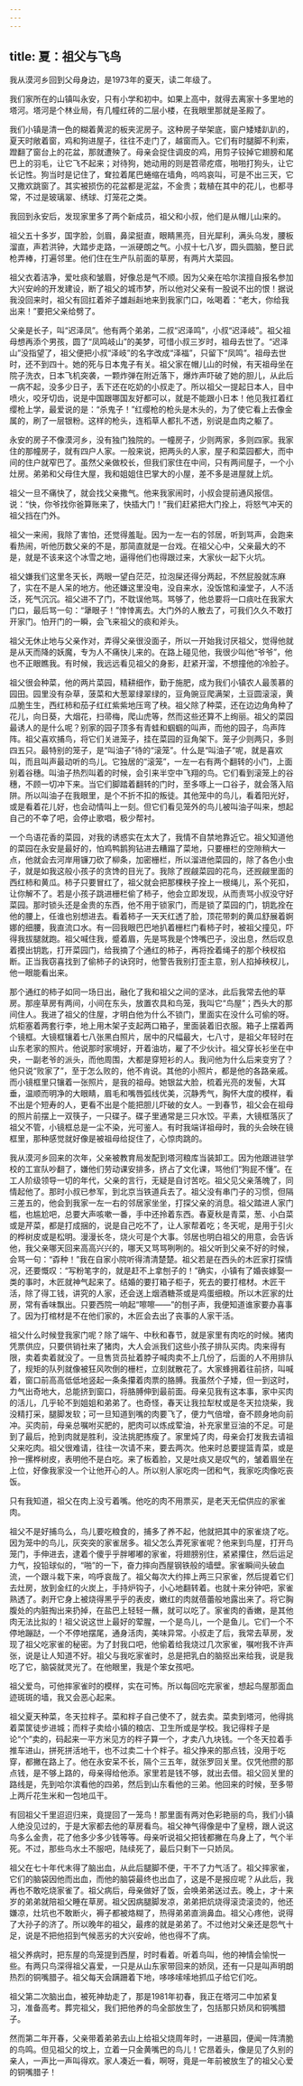 ```yaml
---
---
---
```

title: 夏：祖父与飞鸟
---




我从漠河乡回到父母身边，是1973年的夏天，读二年级了。

我们家所在的山镇叫永安，只有小学和初中。如果上高中，就得去离家十多里地的塔河。塔河是个林业局，有几幢红砖的二层小楼，在我眼里那就是圣殿了。

我们小镇是清一色的糊着黄泥的板夹泥房子。这种房子举架底，窗户矮矮趴趴的，夏天时敞着窗，鸡和狗进屋子，往往不走门了，越窗而入。它们有时腿脚不利索，蹬翻了窗台上的花盆，那就遭殃了。母亲会捉住调皮的鸡，用剪子铰掉它翅膀和尾巴上的羽毛，让它飞不起来；对待狗，她动用的则是笤帚疙瘩，啪啪打狗头，让它长记性。狗当时是记住了，耷拉着尾巴蜷缩在墙角，呜呜哀叫，可是不出三天，它又撒欢跳窗了。其实被损伤的花盆都是泥盆，不金贵；栽植在其中的花儿，也都寻常，不过是玻璃翠、绣球、灯笼花之类。

我回到永安后，发现家里多了两个新成员，祖父和小叔，他们是从帽儿山来的。

祖父五十多岁，国字脸，剑眉，鼻梁挺直，眼睛黑亮，目光犀利，满头乌发，腰板溜直，声若洪钟，大踏步走路，一派硬朗之气。小叔十七八岁，圆头圆脑，整日武枪弄棒，打遍邻里。他们住在生产队前面的草房，有两片大菜园。

祖父衣着洁净，爱吐痰和皱眉，好像总是气不顺。因为父亲在哈尔滨擅自报名参加大兴安岭的开发建设，断了祖父的城市梦，所以他对父亲有一股说不出的恨！据说我没回来时，祖父有回扛着斧子雄赳赳地来到我家门口，吆喝着：“老大，你给我出来！”要把父亲给劈了。

父亲是长子，叫“迟泽凤”。他有两个弟弟，二叔“迟泽鸣”，小叔“迟泽岐”。祖父祖母想再添个男孩，圆了“凤鸣岐山”的美梦，可惜小叔三岁时，祖母去世了。“迟泽山”没指望了，祖父便把小叔“泽岐”的名字改成“泽福”，只留下“凤鸣”。祖母去世时，还不到四十。她的死与日本鬼子有关。祖父家在帽儿山的时候，有天祖母坐在院子洗衣，日本飞机突袭，一颗炸弹在附近落下，爆炸声吓破了她的胆儿，从此后一病不起，没多少日子，丢下还在吃奶的小叔走了。所以祖父一提起日本人，目中喷火，咬牙切齿，说是中国跟哪国友好都可以，就是不能跟小日本！他见我扛着红缨枪上学，最爱说的是：“杀鬼子！”红缨枪的枪头是木头的，为了使它看上去像金属的，刷了一层银粉。这样的枪头，连稻草人都扎不透，别说是血肉之躯了。

永安的房子不像漠河乡，没有独门独院的。一幢房子，少则两家，多则四家。我家住的那幢房子，就有四户人家。一般来说，把两头的人家，屋子和菜园都大，而中间的住户就窄巴了。虽然父亲做校长，但我们家住在中间，只有两间屋子，一个小灶房。弟弟和父母住大屋，我和姐姐住巴掌大的小屋，差不多是进屋就上炕。

祖父一旦不痛快了，就会找父亲撒气。他来我家闹时，小叔会提前通风报信。说：“快，你爷找你爸算账来了，快插大门！”我们赶紧把大门拴上，将怒气冲天的祖父挡在门外。

祖父一来闹，我除了害怕，还觉得羞耻。因为一左一右的邻居，听到骂声，会跑来看热闹，听他历数父亲的不是，那简直就是一台戏。在祖父心中，父亲最大的不是，就是不该来这个冰雪之地，逼得他们也得跟过来，大家伙一起下火坑。

祖父嫌我们这里冬天长，两眼一望白茫茫，拉泡屎还得分两起，不然屁股就冻麻了，实在不是人呆的地方。他还嫌这里没电，没自来水，没饭馆和澡堂子，人不活泛，死气沉沉。祖父进不了门，不耽误他骂。骂够了，他总要将一口痰吐在我家大门口，最后骂一句：“犟眼子！”悻悻离去。大门外的人散去了，可我们久久不敢打开家门。怕开门的一瞬，会飞来祖父的痰和斧头。

祖父无休止地与父亲作对，弄得父亲很没面子，所以一开始我讨厌祖父，觉得他就是从天而降的妖魔，专为人不痛快儿来的。在路上碰见他，我很少叫他“爷爷”，他也不正眼瞧我。有时候，我远远看见祖父的身影，赶紧开溜，不想撞他的冷脸子。

祖父很会种菜，他的两片菜园，精耕细作，勤于施肥，成为我们小镇农人最羡慕的园田。园里没有杂草，菠菜和大葱翠绿翠绿的，豆角豌豆爬满架，土豆圆滚滚，黄瓜脆生生，西红柿和茄子红红紫紫地压弯了秧。祖父除了种菜，还在边边角角种了花儿，向日葵，大烟花，扫帚梅，爬山虎等，然而这些还算不上绚丽。祖父的菜园最诱人的是什么呢？别家的园子顶多有青蛙和蝈蝈的叫声，而他的园子，鸟声阵阵。祖父喜欢捕鸟，将它们关进笼子，挂在菜园的豆角架下。笼子少则两只，多则四五只。最特别的笼子，是“叫油子”待的“滚笼”。什么是“叫油子”呢，就是喜欢叫，而且叫声最动听的鸟儿。它独居的“滚笼”，一左一右有两个翻转的小门，上面别着谷穗。叫油子热烈叫着的时候，会引来半空中飞翔的鸟。它们看到滚笼上的谷穗，不顾一切冲下来。当它们脚踏着翻转的门时，至多啄上一口谷子，就会落入陷阱。所以叫油子在我眼里，是个不折不扣的叛徒。其他笼中的鸟儿，看着阳光好，或是看着花儿好，也会动情叫上一刻。但它们看见笼外的鸟儿被叫油子叫来，想起自己的不幸了吧，会停止歌唱，极少帮衬。

一个鸟语花香的菜园，对我的诱惑实在太大了，我情不自禁地靠近它。祖父知道他的菜园在永安是最好的，怕鸡鸭鹅狗钻进去糟蹋了菜地，只要栅栏的空隙稍大一点，他就会去河岸用镰刀砍了柳条，加密栅栏，所以溜进他菜园的，除了各色小虫子，就是如我这般小孩子的贪馋的目光了。我除了觊觎菜园的花鸟，还觊觎里面的西红柿和黄瓜。柿子只要冒红了，祖父就会把那棵秧子拴上一根绳儿，系个死扣，让你解不了。若是小孩子跳进栅栏偷了柿子，他会立即发现，从而责骂小叔没守好菜园。那时锁头还是金贵的东西，他不用于锁家门，而是锁了菜园的门，钥匙拴在他的腰上，任谁也别想进去。看着柿子一天天红透了脸，顶花带刺的黄瓜舒展着婀娜的细腰，我直流口水。有一回我眼巴巴地扒着栅栏门看柿子时，被祖父撞见，吓得我拔腿就跑。祖父喊住我，蹙着眉，先是骂我是个馋嘴巴子，没出息，然后叹息着摸出钥匙，打开菜园门，给我摘了个通红的柿子，再将拴着绳子的那个秧杈掐断。正当我窃喜找到了偷柿子的诀窍时，他警告我别打歪主意，别人掐掉秧杈儿，他一眼能看出来。

那个通红的柿子如同一场日出，融化了我和祖父之间的坚冰，此后我常去他的草房。那座草房有两间，小间在东头，放置农具和鸟笼，我叫它“鸟屋”；西头大的那间住人。我进了祖父的住屋，才明白他为什么不锁门，里面实在没什么可偷的呀。炕柜塞着两套行李，地上用木架子支起两口箱子，里面装着旧衣服。箱子上摆着两个镜框。大镜框镶着七八张黑白照片，居中的尺幅最大，七八寸，是祖父年轻时在山东老家的照片。他说那时家境好，开着油坊，雇了不少伙计。祖父穿长衫坐在中央，一副老爷的派头，而他周围，大都是穿短衫的人。我问他为什么后来变穷了？他只说“败家了”，至于怎么败的，他不肯说。其他的小照片，都是他的各路亲戚。而小镜框里只镶着一张照片，是我的祖母。她银盆大脸，梳着光亮的发髻，大耳垂，温顺而明净的大眼睛，眉毛和嘴唇弧线优美，沉静秀气，胸怀大度的模样，看不出是个短寿的人，更看不出是个能把胆儿吓破的女人。一到春节，祖父会在祖母的照片前摆上一双筷子，一只碟子。碟子里通常是三只水饺。平素，大镜框落灰了祖父不管，小镜框总是一尘不染，光可鉴人。有时我端详祖母时，我的头会映在镜框里，那种感觉就好像是被祖母给捉住了，心惊肉跳的。

我从漠河乡回来的次年，父亲被教育局发配到塔河粮库当装卸工。因为他跟进驻学校的工宣队吵翻了，嫌他们劳动课安排多，挤占了文化课，骂他们“狗屁不懂”。在工人阶级领导一切的年代，父亲的言行，无疑是自讨苦吃。祖父见父亲落魄了，同情起他了。那时小叔已参军，到北京当铁道兵去了。祖父没有串门子的习惯，但隔三差五的，他会到我家一左一右的邻居家坐坐，打探父亲的消息。祖父踏进人家门槛，也尴尬吧，总要大声咳嗽一番，手中还拎着东西。春夏秋是青菜，葱、小白菜或是芹菜，都是打成捆的，说是自己吃不了，让人家帮着吃；冬天呢，是用于引火的桦树皮或是松明。漫漫长冬，烧火可是个大事。邻居也明白祖父的用意，会告诉他，我父亲哪天回来高高兴兴的，哪天又骂骂咧咧的。祖父听到父亲不好的时候，会骂一句：“孬种！”我在自家小院听得清清楚楚。祖父若是在西头的木匠家打探情况，还要慨叹：“写粉笔字的，就是赶不上拿刨子的！”确实，小镇有了婚丧嫁娶一类的事时，木匠就神气起来了。结婚的要打箱子柜子，死去的要打棺材。木匠干活，除了得工钱，讲究的人家，还会送上烟酒糖茶或是鸡蛋细粮。所以木匠家的灶房，常有香味飘出。只要西院一响起“嚓嚓——”的刨子声，我便知道谁家要办喜事了。因为打棺材是不在他们家的，木匠会去出了丧事的人家干活。

祖父什么时候登我家门呢？除了端午、中秋和春节，就是家里有肉吃的时候。猪肉凭票供应，只要供销社来了猪肉，大人会派我们这些小孩子排队买肉。肉来得有限，卖着卖着就没了。一旦售货员扯着脖子喊肉卖不上几份了，后面的人不用排队了，规矩的队列就像被狂风吹倒的栅栏，立刻就散花了。大家蜂拥着往前挤，叫喊着，窗口前高高低低地竖起一条条攥着肉票的胳膊。我虽然个子矮，但一到这时，力气出奇地大，总能挤到窗口，将胳膊伸到最前面。母亲见我有这本事，家中买肉的活儿，几乎轮不到姐姐和弟弟了。也奇怪，春天让我拉犁杖或是冬天拉烧柴，我没精打采，腿脚发软；可一旦知道到嘴的肉要飞了，便力气倍增，奋不顾身地向前冲。买肉前，母亲总嘱咐买肥的，肥肉可以炼成荤油，补充家里豆油的不足。可是到了最后，抢到肉就是胜利，没法挑肥拣瘦了。家里炖了肉，母亲会打发我去请祖父来吃肉。祖父很难请，往往一次请不来，要去两次。他来时总要提篮青菜，或是拎一摞桦树皮，表明他不是白吃。来了板着脸，又是吐痰又是叹气的，皱着眉坐在上位，好像我家没一个让他开心的人。所以别人家吃肉一团和气，我家吃肉像吃丧饭。

只有我知道，祖父在肉上没亏着嘴。他吃的肉不用票买，是老天无偿供应的家雀肉。

祖父不是好捕鸟么，鸟儿要吃粮食的，捕多了养不起，他就把其中的家雀烧了吃。因为笼中的鸟儿，灰突突的家雀居多。祖父怎么弄死家雀呢？他来到鸟屋，打开鸟笼门，手伸进去，逮着个傻乎乎胖嘟嘟的家雀，将翅膀别住，紧紧攥住，然后运足力气，投铅球似的，“啪”的一下，奋力摔向西屋钢铁般的墙壁。家雀瞬间头破血流，一个跟斗栽下来，呜呼哀哉了。祖父每次大约摔上两三只家雀，然后提着它们去灶房，放到金红的火炭上，手持炉钩子，小心地翻转着。也就十来分钟吧，家雀熟透了。剥开它身上被烧得黑乎乎的表皮，嫩红的肉就蓓蕾般地露出来了。将它胸腹处的内脏掏出来扔掉，在盐巴上轻轻一蘸，就可以吃了。家雀肉的香嫩，是其他肉无法比拟的！祖父说这世上最好的荤腥，一个是鸟儿，一个是鱼儿。它们一个不停地蹦跶，一个不停地摆尾，通身活肉，美味异常。小叔走了后，我常去草房，发现了祖父吃家雀的秘密。为了封我口吧，他偷着给我烧过几次家雀，嘱咐我不许声张，说是让人知道不好。祖父与我吃家雀时，总是把乳白的脑抠出来给我，说是我吃了它，脑袋就灵光了。在他眼里，我是个笨女孩吧。

祖父爱鸟，可他摔家雀时的模样，实在可怖。所以每回吃完家雀，想起鸟屋那面血迹斑斑的墙，我又会恶心起来。

祖父夏天种菜，冬天拉柈子。菜和柈子自己使不了，就去卖。菜卖到塔河，他得挑着菜筐徒步进城；而柈子卖给小镇的粮店、卫生所或是学校。我记得柈子是论“个”卖的，码起来一平方米见方的柈子算一个，才卖八九块钱。一个冬天拉着手推车进山，拼死拼活地干，也不过卖二十个柈子。祖父挣来的那点钱，没用于吃穿，都撇在路上了。他在永安呆不长，隔个三五年，就张罗回关里。仅凭他攒的那点钱，是不够上路的，母亲得给他添。家里若是钱不够，就出去借。祖父回关里的路线是，先到哈尔滨看他的四弟，然后到山东看他的三弟。他回来的时候，至多带上两斤花生米和一包地瓜干。

有回祖父千里迢迢归来，竟提回了一笼鸟！那里面有两对色彩艳丽的鸟，我们小镇人绝没见过的，于是大家都去他的草房看鸟。祖父神气得像是中了皇榜，跟人说这鸟多么金贵，花了他多少多少钱等等。母亲听说祖父把钱都撇在鸟身上了，气个半死。不过，那些鸟水土不服吧，陆续死了，最后只剩下一只娇凤。

祖父在七十年代末得了脑出血，从此后腿脚不便，干不了力气活了。祖父摔家雀，它们的脑袋因他而出血，而他的脑袋最终也出血了，这是不是报应呢？从此后，我再也不敢吃烧家雀了。祖父病后，母亲做好了饭，会唤弟弟送过去。晚上，才十来岁的弟弟就陪祖父睡在草房。祖父因病腿脚发凉，弟弟把炕烧得滚烫滚烫的，他还嫌凉，灶坑也不敢断火，褥子都被烙糊了，热得弟弟直淌鼻血。祖父心疼他，说得了大孙子的济了。所以晚年的祖父，最疼的就是弟弟了。不过他对父亲还是怨气十足，说是不把他招到气候恶劣的大兴安岭，他也得不了病。

祖父养病时，把东屋的鸟笼提到西屋，时时看着。听着鸟叫，他的神情会愉悦一些。有两只鸟深得祖父喜爱，一只是从山东家带回来的娇凤，还有一只是叫声明朗热烈的铜嘴腊子。祖父每天会蹒跚着下地，哆哆嗦嗦地抓瓜子给它们吃。

祖父第二次脑出血，被死神劫走了，那是1981年初春，我正在塔河二中加紧复习，准备高考。葬完祖父，我们把他养的鸟全部放生了，包括那只娇凤和铜嘴腊子。

然而第二年开春，父亲带着弟弟去山上给祖父烧周年时，一进墓园，便闻一阵清脆的鸟鸣。但见祖父的坟上，立着一只金黄嘴巴的鸟儿！它昂着头，像是见了久别的亲人，一声比一声叫得欢。家人凑近一看，啊呀，竟是一年前被放生了的祖父心爱的铜嘴腊子！